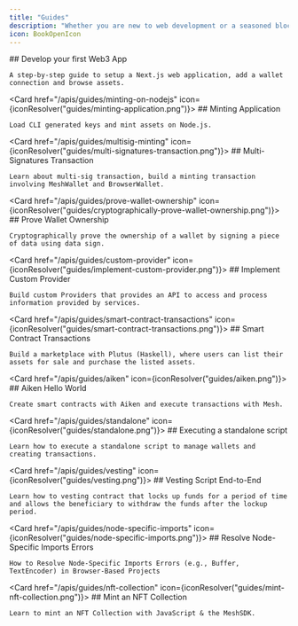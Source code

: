 ```yaml
---
title: "Guides"
description: "Whether you are new to web development or a seasoned blockchain full-stack developer, these guides will help you get started."
icon: BookOpenIcon
---
```


<Cards>
  <Card href="/apis/guides/nextjs" icon={iconResolver("guides/develop-first-web-app.png")}>
    ## Develop your first Web3 App

    A step-by-step guide to setup a Next.js web application, add a wallet connection and browse assets.
  </Card>

  <Card href="/apis/guides/minting-on-nodejs" icon={iconResolver("guides/minting-application.png")}>
    ## Minting Application

    Load CLI generated keys and mint assets on Node.js.
  </Card>

  <Card href="/apis/guides/multisig-minting" icon={iconResolver("guides/multi-signatures-transaction.png")}>
    ## Multi-Signatures Transaction

    Learn about multi-sig transaction, build a minting transaction involving MeshWallet and BrowserWallet.
  </Card>

  <Card href="/apis/guides/prove-wallet-ownership" icon={iconResolver("guides/cryptographically-prove-wallet-ownership.png")}>
    ## Prove Wallet Ownership

    Cryptographically prove the ownership of a wallet by signing a piece of data using data sign.
  </Card>

  <Card href="/apis/guides/custom-provider" icon={iconResolver("guides/implement-custom-provider.png")}>
    ## Implement Custom Provider

    Build custom Providers that provides an API to access and process information provided by services.
  </Card>

  <Card href="/apis/guides/smart-contract-transactions" icon={iconResolver("guides/smart-contract-transactions.png")}>
    ## Smart Contract Transactions

    Build a marketplace with Plutus (Haskell), where users can list their assets for sale and purchase the listed assets.
  </Card>

  <Card href="/apis/guides/aiken" icon={iconResolver("guides/aiken.png")}>
    ## Aiken Hello World

    Create smart contracts with Aiken and execute transactions with Mesh.
  </Card>

  <Card href="/apis/guides/standalone" icon={iconResolver("guides/standalone.png")}>
    ## Executing a standalone script

    Learn how to execute a standalone script to manage wallets and creating transactions.
  </Card>

  <Card href="/apis/guides/vesting" icon={iconResolver("guides/vesting.png")}>
    ## Vesting Script End-to-End

    Learn how to vesting contract that locks up funds for a period of time and allows the beneficiary to withdraw the funds after the lockup period.
  </Card>

  <Card href="/apis/guides/node-specific-imports" icon={iconResolver("guides/node-specific-imports.png")}>
    ## Resolve Node-Specific Imports Errors

    How to Resolve Node-Specific Imports Errors (e.g., Buffer, TextEncoder) in Browser-Based Projects
  </Card>

  <Card href="/apis/guides/nft-collection" icon={iconResolver("guides/mint-nft-collection.png")}>
    ## Mint an NFT Collection

    Learn to mint an NFT Collection with JavaScript & the MeshSDK.
  </Card>
</Cards>